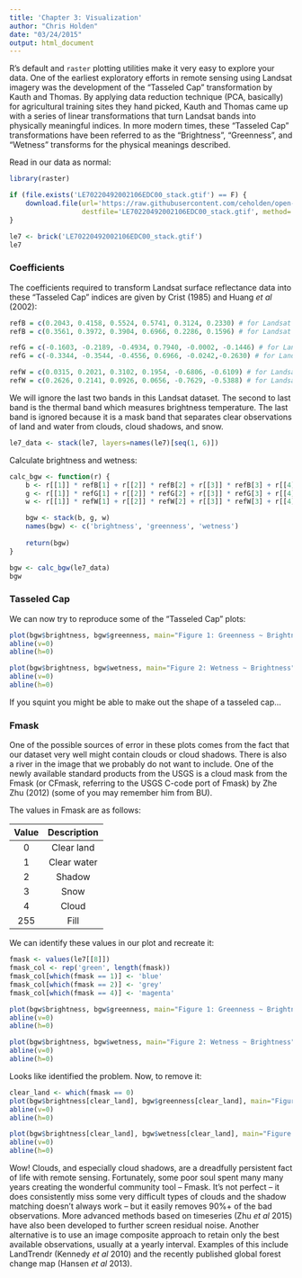 ```yaml
---
title: 'Chapter 3: Visualization'
author: "Chris Holden"
date: "03/24/2015"
output: html_document
---
```


R's default and `raster` plotting utilities make it very easy to explore your data. One of the earliest exploratory efforts in remote sensing using Landsat imagery was the development of the "Tasseled Cap" transformation by Kauth and Thomas. By applying data reduction technique (PCA, basically) for agricultural training sites they hand picked, Kauth and Thomas came up with a series of linear transformations that turn Landsat bands into physically meaningful indices. In more modern times, these "Tasseled Cap" transformations have been referred to as the "Brightness", "Greenness", and "Wetness" transforms for the physical meanings described.

Read in our data as normal:

``` r
library(raster)

if (file.exists('LE70220492002106EDC00_stack.gtif') == F) {
    download.file(url='https://raw.githubusercontent.com/ceholden/open-geo-tutorial/master/example/LE70220492002106EDC00_stack.gtif',
                  destfile='LE70220492002106EDC00_stack.gtif', method='curl')
}

le7 <- brick('LE70220492002106EDC00_stack.gtif')
le7
```

### Coefficients

The coefficients required to transform Landsat surface reflectance data into these "Tasseled Cap" indices are given by Crist (1985) and Huang *et al* (2002):

``` r
refB = c(0.2043, 0.4158, 0.5524, 0.5741, 0.3124, 0.2330) # for Landsat 4/5
refB = c(0.3561, 0.3972, 0.3904, 0.6966, 0.2286, 0.1596) # for Landsat 7

refG = c(-0.1603, -0.2189, -0.4934, 0.7940, -0.0002, -0.1446) # for Landsat 4/5
refG = c(-0.3344, -0.3544, -0.4556, 0.6966, -0.0242,-0.2630) # for Landsat 7

refW = c(0.0315, 0.2021, 0.3102, 0.1954, -0.6806, -0.6109) # for Landsat 4/5
refW = c(0.2626, 0.2141, 0.0926, 0.0656, -0.7629, -0.5388) # for Landsat 7
```

We will ignore the last two bands in this Landsat dataset. The second to last band is the thermal band which measures brightness temperature. The last band is ignored because it is a mask band that separates clear observations of land and water from clouds, cloud shadows, and snow.

``` r
le7_data <- stack(le7, layers=names(le7)[seq(1, 6)])
```

Calculate brightness and wetness:

``` r
calc_bgw <- function(r) {
    b <- r[[1]] * refB[1] + r[[2]] * refB[2] + r[[3]] * refB[3] + r[[4]] * refB[4] + r[[5]] * refB[5] + r[[6]] * refB[6]
    g <- r[[1]] * refG[1] + r[[2]] * refG[2] + r[[3]] * refG[3] + r[[4]] * refG[4] + r[[5]] * refG[5] + r[[6]] * refG[6]
    w <- r[[1]] * refW[1] + r[[2]] * refW[2] + r[[3]] * refW[3] + r[[4]] * refW[4] + r[[5]] * refW[5] + r[[6]] * refW[6]

    bgw <- stack(b, g, w)
    names(bgw) <- c('brightness', 'greenness', 'wetness')
    
    return(bgw)
}

bgw <- calc_bgw(le7_data)
bgw
```

### Tasseled Cap

We can now try to reproduce some of the "Tasseled Cap" plots:

``` r
plot(bgw$brightness, bgw$greenness, main="Figure 1: Greenness ~ Brightness")
abline(v=0)
abline(h=0)

plot(bgw$brightness, bgw$wetness, main="Figure 2: Wetness ~ Brightness")
abline(v=0)
abline(h=0)
```

If you squint you might be able to make out the shape of a tasseled cap...

### Fmask

One of the possible sources of error in these plots comes from the fact that our dataset very well might contain clouds or cloud shadows. There is also a river in the image that we probably do not want to include. One of the newly available standard products from the USGS is a cloud mask from the Fmask (or CFmask, referring to the USGS C-code port of Fmask) by Zhe Zhu (2012) (some of you may remember him from BU).

The values in Fmask are as follows:

|Value|Description |
|:---:|:----------:|
| 0   | Clear land |
| 1   | Clear water|
| 2   | Shadow     |
| 3   | Snow       |
| 4   | Cloud      |
| 255 | Fill       |

We can identify these values in our plot and recreate it:

``` r
fmask <- values(le7[[8]])
fmask_col <- rep('green', length(fmask))
fmask_col[which(fmask == 1)] <- 'blue'
fmask_col[which(fmask == 2)] <- 'grey'
fmask_col[which(fmask == 4)] <- 'magenta'

plot(bgw$brightness, bgw$greenness, main="Figure 1: Greenness ~ Brightness", col=fmask_col)
abline(v=0)
abline(h=0)

plot(bgw$brightness, bgw$wetness, main="Figure 2: Wetness ~ Brightness", col=fmask_col)
abline(v=0)
abline(h=0)
```

Looks like identified the problem. Now, to remove it:

``` r
clear_land <- which(fmask == 0)
plot(bgw$brightness[clear_land], bgw$greenness[clear_land], main="Figure 1: Greenness ~ Brightness")
abline(v=0)
abline(h=0)

plot(bgw$brightness[clear_land], bgw$wetness[clear_land], main="Figure 2: Wetness ~ Brightness")
abline(v=0)
abline(h=0)
```

Wow! Clouds, and especially cloud shadows, are a dreadfully persistent fact of life with remote sensing. Fortunately, some poor soul spent many many years creating the wonderful community tool -- Fmask. It's not perfect -- it does consistently miss some very difficult types of clouds and the shadow matching doesn't always work -- but it easily removes 90%+ of the bad observations. More advanced methods based on timeseries (Zhu *et al* 2015) have also been developed to further screen residual noise. Another alternative is to use an image composite approach to retain only the best available observations, usually at a yearly interval. Examples of this include LandTrendr (Kennedy *et al* 2010) and the recently published global forest change map (Hansen *et al* 2013).